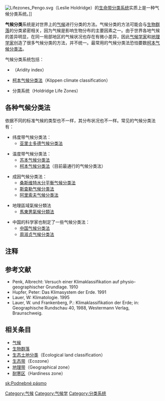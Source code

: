 [[Image:Lifezones_Pengo.svg|thumb]]（Leslie Holdridge）的[[霍尔德里奇生命带|生命带分类系统]]实质上是一种气候分类系统。]]

'''气候分类'''系统是对世界上的[[气候|气候]]进行分类的方法。气候分类的方法可能会与[[生物群落|生物群落]]的分类紧密相关，因为气候是影响生物分布的主要因素之一。由于世界各地气候的差异明显，在同一局部地区的气候状况也存在有微小差异，因此[[气候学家|气候学家]]和[[地理学家|地理学家]]创造了很多气候分类的方法，并不统一。最常用的气候分类法恐怕要数[[柯本气候分类法|柯本气候分类法]]。

气候分类系统包括：
*{{tsl|en|Aridity index|干燥指数}}（Aridity index）
*[[柯本气候分类法|柯本气候分类法]]（Köppen climate classification）
*{{tsl|en|Holdridge life zones|霍尔德里奇生命带}}分类系统（Holdridge Life Zones）

==各种气候分类法==
依据不同的标准气候的类型也不一样，其分布状况也不一样。常见的气候分类法有：

*纬度带气候分类法：
** [[亚里士多德气候分类法|亚里士多德气候分类法]]

*温度带气候分类法：
** [[苏本气候分类法|苏本气候分类法]]
** [[柯本气候分类法|柯本气候分类法]]（目前最通行的气候分类法）

*成因气候分类法：
** [[桑斯维特水分平衡气候分类法|桑斯维特水分平衡气候分类法]]
** [[斯查勒气候分类法|斯查勒气候分类法]]
** [[阿里索夫气候分类法|阿里索夫气候分类法]]

*地理區域氣候分類法
**[[馬東男氣候分類法|馬東男氣候分類法]]

*中国的科学家也制定了一些气候分类法：
** [[中国气候分类法|中国气候分类法]]
** [[周淑贞气候分类法|周淑贞气候分类法]]

== 注释 ==
{{reflist}}

== 参考文献 ==
* Penk, Albrecht: Versuch einer Klimaklassifikation auf physio-geographischer Grundlage. 1910
* Hupfer, Peter: Das Klimasystem der Erde. 1991
* Lauer, W: Klimatologie. 1995
* Lauer, W. und Frankenberg, P.: Klimaklassifikation der Erde; in: Geographische Rundschau 40, 1988, Westermann Verlag, Braunschweig.

==相关条目==
*[[气候|气候]]
*[[生物群落|生物群落]]
*[[生态土地分类|生态土地分类]]（Ecological land classification）
*[[生态带|生态带]]（Ecozone）
*[[地理带|地理带]]（Geographical zone）
*[[耐寒区|耐寒区]]（Hardiness zone）
{{周淑贞气候分类}}
{{Koppen}}

[[Category:气候|Category:气候]]
[[Category:气候学|Category:气候学]]
[[Category:分类系统|Category:分类系统]]

[[sk:Podnebné_pásmo|sk:Podnebné pásmo]]